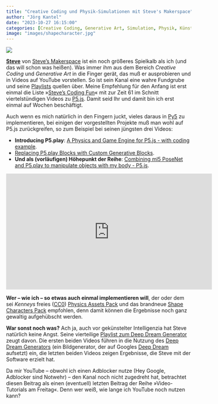 ```yaml
---
title: "Creative Coding und Physik-Simulationen mit Steve's Makerspace"
author: "Jörg Kantel"
date: "2023-10-27 16:15:00"
categories: [Creative Coding, Generative Art, Simulation, Physik, Künstliche Intelligenz, P5.js, P5.play, Py5, PoseNet, Tiles und Sprites]
image: "images/shapecharacter.jpg"
---
```


[![](images/shapecharacter-b.jpg)](https://kenney.nl/media/pages/assets/shape-characters/1c8e020cfb-1698339460/sample.png)

**[Steve](https://linktr.ee/steves_mspace)** von [Steve's Makerspace](https://www.youtube.com/@StevesMakerspace)  ist ein noch größeres Spielkalb als ich (und das will schon was heißen). Was immer ihm aus dem Bereich *Creative Coding* und *Generative Art* in die Finger gerät, das muß er ausprobieren und in Videos auf YouTube vorstellen. So ist sein Kanal eine wahre Fundgrube und seine [Playlists](https://www.youtube.com/@StevesMakerspace/playlists) quellen über. Meine Empfehlung für den Anfang ist erst einmal die Liste »[Steve's Coding Fun](https://www.youtube.com/playlist?list=PLnJOmsprq3bErSNvxK0OV-Adh1uxRhVdo)« mit zur Zeit 61 im Schnitt viertelstündigen Videos zu [P5.js](http://cognitiones.kantel-chaos-team.de/programmierung/creativecoding/processing/p5js.html). Damit seid Ihr und damit bin ich erst einmal auf Wochen beschäftigt.

Auch wenn es mich natürlich in den Fingern juckt, vieles daraus in [Py5](http://cognitiones.kantel-chaos-team.de/programmierung/creativecoding/processing/py5.html) zu implementieren, bei einigen der vorgestellten Projekte muß man wohl auf P5.js zurückgreifen, so zum Beispiel bei seinen jüngsten drei Videos:

- **Introducing P5.play**: [A Physics and Game Engine for P5.js - with coding example](https://www.youtube.com/watch?v=IQmFqhZ11K8).
- [Replacing P5.play Blocks with Custom Generative Blocks](https://www.youtube.com/watch?v=Q92oJ7qFx7w).
- **Und als (vorläufigen) Höhepunkt der Reihe**: [Combining ml5 PoseNet and P5.play to manipulate objects with my body - P5.js](https://www.youtube.com/watch?v=bPD8lL0hiLs).

<iframe width="560" height="315" src="https://www.youtube.com/embed/Q92oJ7qFx7w?si=mqMfpTe28tnBNzkz" title="YouTube video player" frameborder="0" allow="accelerometer; autoplay; clipboard-write; encrypted-media; gyroscope; picture-in-picture; web-share" allowfullscreen></iframe>

**Wer – wie ich – so etwas auch einmal implementieren will**, der oder dem sei *Kenneys* freies ([CC0](https://creativecommons.org/publicdomain/zero/1.0/))  [Physics Assets Pack](https://kenney.nl/assets/physics-assets) und das brandneue [Shape Characters Pack](https://kenney.nl/assets/shape-characters) empfohlen, denn damit können die Ergebnisse noch ganz gewaltig aufgehübscht werden.

**War sonst noch was?** Ach ja, auch vor gekünstelter Intelligenzia hat Steve natürlich keine Angst. Seine vierteilige [Playlist zum Deep Dream Generator](https://www.youtube.com/playlist?list=PLnJOmsprq3bGmPp8oq-BTlQTOl_x0kb7I) zeugt davon. Die ersten beiden Videos führen in die Nutzung des [Deep Dream Generators](https://deepdreamgenerator.com/) (ein Bildgenerator, der auf Googles [Deep Dream](http://blog.schockwellenreiter.de/2017/01/2017011202.html) aufsetzt) ein, die letzten beiden Videos zeigen Ergebnisse, die Steve mit der Software erzielt hat.

Da mir YouTube -- obwohl ich einen Adblocker nutze (Hey Google, Adblocker sind Notwehr) -- den Kanal noch nicht zugedreht hat, betrachtet diesen Beitrag als einen (eventuell) letzten Beitrag der Reihe »Video-Tutorials am Freitag«. Denn wer weiß, wie lange ich YouTube noch nutzen kann?